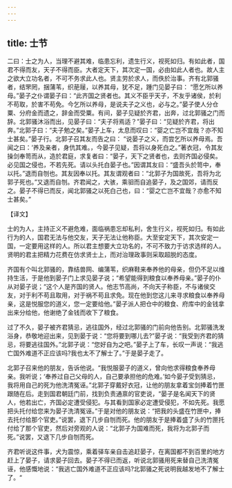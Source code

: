 ```yaml
---
---
---
```

title: 士节
---



二曰：士之为人，当理不避其难，临患忘利，遗生行义，视死如归。有如此者，国君不得而友，天子不得而臣。大者定天下，其次定一国，必由如此人者也。故人主之欲大立功名者，不可不务求此人也。贤主劳於求人，而佚於治事。齐有北郭骚者，结罘罔，捆蒲苇，织萉屦，以养其母，犹不足，踵门见晏子曰： “愿乞所以养母。”晏子之仆谓晏子曰：“此齐国之贤者也。其义不臣乎天子，不友乎诸侯，於利不苟取，於害不苟免。今乞所以养母，是说夫子之义也，必与之。”晏子使人分仓粟、分府金而遗之，辞金而受粟。有间，晏子见疑於齐君，出奔，过北郭骚之门而辞。北郭骚沐浴而出，见晏子曰：“夫子将焉适？”晏子曰：“见疑於齐君，将出奔。”北郭子曰：“夫子勉之矣。”晏子上车，太息而叹曰：“婴之亡岂不宜哉？亦不知士甚矣。”晏子行。北郭子召其友而告之曰： “说晏子之义，而尝乞所以养母焉。吾闻之曰：‘养及亲者，身伉其难。，今晏子见疑，吾将以身死白之。”著衣冠，令其友操剑奉笥而从，造於君庭，求复者曰：“晏子，天下之贤者也，去则齐国必侵矣。必见国之侵也，不若先死。请以头托白晏子也。”因谓其友曰：“盛吾头於笥中，奉以托。”退而自刎也。其友因奉以托。其友谓观者曰：“北郭子为国故死，吾将为北郭子死也。”又退而自刎。齐君闻之，大骇，乘驲而自追晏子，及之国郊，请而反之。晏子不得已而反，闻北郭骚之以死白己也，曰：“婴之亡岂不宜哉？亦愈不知士甚矣。”

【译文】

士的为人，主持正义不避危难，面临祸患忘却私利，舍生行义，视死如归。有如此行为的人，国君无法与他交友，天子无法让他称臣。大至安定天下，其次安定一国，一定要用这样的人。所以君主想要大立功名的，不可不致力于访求选样的人。贤明的君主把精力花费在仿求贤士上，而对治理政事则采取超脱的态度。

齐国有个叫北郭骚的，靠结兽网、编蒲苇，织麻鞋来奉养他的母亲，但仍不足以维持生活，于是他到晏子门上求见晏子说；“希望能得到粮食以奉养母亲。”晏子的仆从对晏子说；“这个人是齐国的贤人。他志节高尚，不向天子称臣，不与诸侯交友，对于利不苟且取用，对于祸不苟且求免。现在他到您这儿来寻求粮食以奉养母亲，这是悦服您的道义，您一定要给他。”晏子派人把仓中的粮食、府库中的金钱拿出来分给他，他谢绝了金钱而收下了粮食。

过了不久，晏子被齐君猜忌，逃往国外，经过北郭骚的门前向他告别。北郭骚洗发浴身，恭敬地迎出来，见到晏于说：“您将要到哪儿去?”晏子说：“我受到齐君的猜忌，将要逃往国外。”北郭子说：“您好自为之吧。”晏子上了车，长叹一声说：“我逃亡国外难道不正应该吗?我也太不了解士了。”于是晏子走了。

北郭子召来他的朋友，告诉他说。“我悦服晏子的道义，曾向他求得粮食奉养母亲。我听说；‘奉养过自己父母的人，自己要承担他的危难。’如今晏子受到猜忌，我将用自己的死为他洗清冤诬。”北郭子穿戴好衣冠，让他的朋友拿着宝剑捧着竹匣跟随在后。走到国君朝廷门前，找到负责通禀的官吏说，“晏子是名闻天下的贤人，他若出亡，齐国必定遭受侵犯。与其看到国家必定遭受侵犯，不如先死。我愿把头托付给您来为晏子洗清冤诬。”于是对他的朋友说：“把我的头盛在竹匣中，捧去托付给那个官吏。”说罢，退下几步自刎而死。他的朋友于是捧着盛了头的竹匣托付给了那个官吏，然后对旁观的人说：“北郭子为国难而死，我将为北郭子而死。”说罢，又退下几步自刎而死。

齐君听说这件事，犬为震惊，乘着驿车亲自击追赶晏子，在离国都不到百里的地方赶上了晏子，请求晏子回去。晏子不得已而返，听说北郭骚用死来替自己洗清冤诬，他感慨地说：“我逃亡国外难道不正应该吗?北郭骚之死说明我越发地不了解士了。“